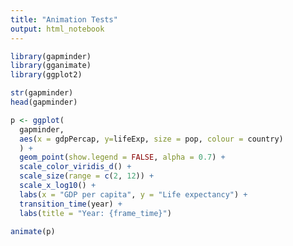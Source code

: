 ```yaml
---
title: "Animation Tests"
output: html_notebook
---
```

```r
library(gapminder)
library(gganimate)
library(ggplot2)
```

```r
str(gapminder)
head(gapminder)
```

```r

p <- ggplot(
  gapminder,
  aes(x = gdpPercap, y=lifeExp, size = pop, colour = country)
  ) +
  geom_point(show.legend = FALSE, alpha = 0.7) +
  scale_color_viridis_d() +
  scale_size(range = c(2, 12)) +
  scale_x_log10() +
  labs(x = "GDP per capita", y = "Life expectancy") + 
  transition_time(year) +
  labs(title = "Year: {frame_time}")
```

```r
animate(p)
```

